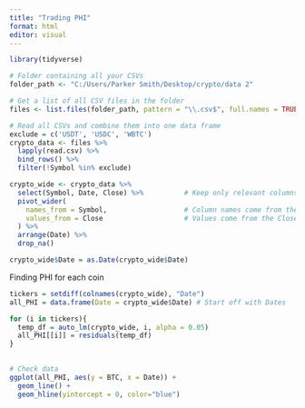 ```yaml
---
title: "Trading PHI"
format: html
editor: visual
---
```



```r
library(tidyverse)
```

```r

# Folder containing all your CSVs
folder_path <- "C:/Users/Parker Smith/Desktop/crypto/data 2"

# Get a list of all CSV files in the folder
files <- list.files(folder_path, pattern = "\\.csv$", full.names = TRUE)

# Read all CSVs and combine them into one data frame
exclude = c('USDT', 'USDC', 'WBTC')
crypto_data <- files %>%
  lapply(read.csv) %>%
  bind_rows() %>% 
  filter(!Symbol %in% exclude)
```

```r
crypto_wide <- crypto_data %>%
  select(Symbol, Date, Close) %>%          # Keep only relevant columns
  pivot_wider(
    names_from = Symbol,                   # Column names come from the coin symbol
    values_from = Close                    # Values come from the Close column
  ) %>%
  arrange(Date) %>% 
  drop_na()

crypto_wide$Date = as.Date(crypto_wide$Date)
```

Finding PHI for each coin
```r
tickers = setdiff(colnames(crypto_wide), "Date")
all_PHI = data.frame(Date = crypto_wide$Date) # Start off with Dates

for (i in tickers){
  temp_df = auto_lm(crypto_wide, i, alpha = 0.05)
  all_PHI[[i]] = residuals(temp_df)
}
  
```

```r
# Check data
ggplot(all_PHI, aes(y = BTC, x = Date)) +
  geom_line() +
  geom_hline(yintercept = 0, color="blue")
```













